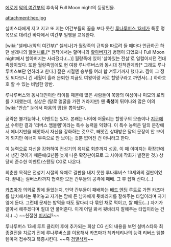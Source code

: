 [[에로게]] [[악의 여간부]]의 후속작 Full Moon night의 등장인물.

attachment:hec.jpg

실버스타에게 지고 지고 또 지는 여간부들의 꼴을 보다 못한 [[루나루버스 13세]]가 특훈 명목으로 대려간 바다에서 여간부 일행을 교육한다.

[wiki:"셀레나(악의 여간부)" 셀레나]가 월랑족의 규칙을 따르려 들 때마다 언급하곤 하던 셀레나의 [[할머니]]로,[* 원작에서는 할머니와 [[할아버지]]가 병행이 되었으나 Full Moon night에서 할아버지는 사라졌다.(…)] 월랑족에 있어 '살아있는 전설'로 일컬어지던 전대 족장이었다. 또한 월랑족임에도 현 여왕 루나루버스와 동시대 친척관계라[* 그래도 루나루버스보단 연하라고 한다.] 젊은 시절엔 승부를 여러 합 겨루기까지 했다고. 짬이 그 정도 되다보니 긴 세월이 흘러 은퇴한 지금도 여왕이랑 서로 할망구라고 까면서(…) 하하호호 할 수 있는 비범한 양반.

루나루버스와 동시대인이란 타이틀 때문에 많은 사람들이 쭉빵의 여성이나 미모의 로리를 기대했는데, 실상은 (탈로 얼굴을 가린 거라지만) 왠 '''축생'''이 튀어나와 많은 이의 [wiki:"안습" 눈에서 마음의 땀]을 뽑아냈다.

공략은 불가능하나, 이벤트는 있다. 본래는 나이에 어울리는 할망구의 모습이나 [[지구]]에서 수련한 결과 '리버스 엠블렘'이라는 특수 능력을 익혔다. 이 특수 능력은 달의 문장에서 에너지만을 빼앗아서 자신을 강화하는 것으로, 빼앗긴 상대방은 달의 문장이 안 보이게 되지만 에너지 부족으로 안 보이는 것뿐 없어진 건 아니라고 한다.

이 능력으로 자신을 강화하여 전성기의 육체로 회춘까지 성공. 이 때 이미지는 확장판에서 생긴 것이기 때문에(2년쯤 늦게 나온 확장판이므로 그 사이에 작화가 발전한 것.) 상당히 준수한 이벤트/스탠딩 CG로 나온다.

회춘한 목적은 전성기 시절의 육체로 결판을 내지 못한 루나루버스 13세와의 결판이었다. 끝내는 실버스타까지 협력한 모든 간부들의 공격에 패배. 그 후 잡혀 산다.(…)

[[카츠마]]가 의외로 맘에 들었는지, 만약 간부들이 패배하는 [[배드 엔딩]] 루트로 가면 카츠마를 납치해서는 묶어놓고 자기는 맘에 든 남자에게 뒷바라지를 잘해주는 타입이라며 자기 옆에 둔다. 그런데 문제는 밥먹을 때도 팔다리 다 묶인 채로 먹이고, 쌀 때도(…) 자기가 알아서 해주겠다며 절대 안 풀어준다. 이게 어딜 봐서 뒷바라지 잘해주는 타입이라는 건지.(…) ~~친절한 [[미저리]]?~~

루나루버스 13세 루트 클리어 후에 추가되는 회상 CG 신의 내용을 보면 실버스타와 최종결전을 치르기 전에 루나루버스를 이용해서 카츠마가 헤카테리나의 능력 리버스 엠블렘마저 접수하고 복종시킨다. ~~즉 [[검열삭제]]~~
